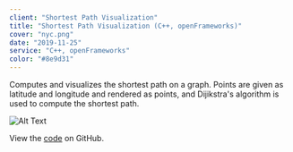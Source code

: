 ```yaml
---
client: "Shortest Path Visualization"
title: "Shortest Path Visualization (C++, openFrameworks)"
cover: "nyc.png"
date: "2019-11-25"
service: "C++, openFrameworks"
color: "#8e9d31"
---
```


Computes and visualizes the shortest path on a graph. Points are given as latitude and longitude and rendered as points, and Dijikstra's algorithm is used to compute the shortest path.

![Alt Text](nyc.png "NYC")

View the [code](http://github.com/sambeebe/ofxShortestPath "Example") on GitHub.
